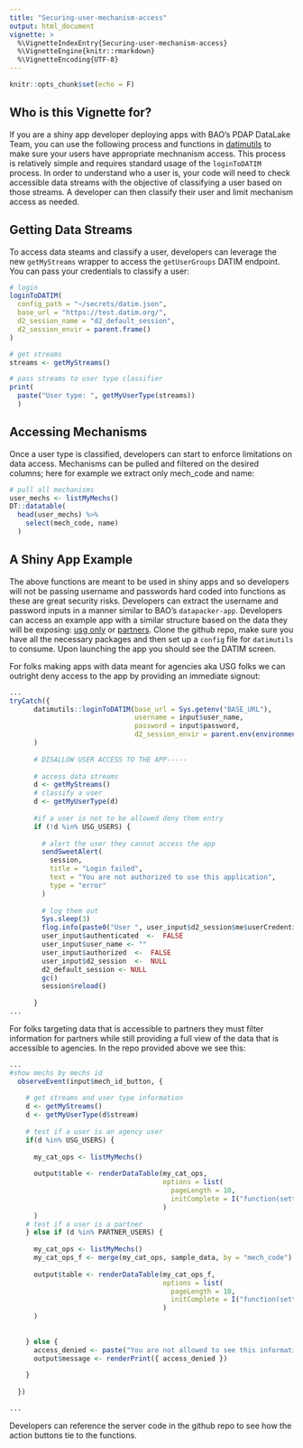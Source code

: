 ```yaml
---
title: "Securing-user-mechanism-access"
output: html_document
vignette: >
  %\VignetteIndexEntry{Securing-user-mechanism-access}
  %\VignetteEngine{knitr::rmarkdown}
  %\VignetteEncoding{UTF-8}
---
```


```r
knitr::opts_chunk$set(echo = F)
```



## Who is this Vignette for?

If you are a shiny app developer deploying apps with BAO's PDAP DataLake Team, you can use the following process and functions in [datimutils](https://github.com/pepfar-datim/datimutils) to make sure your users have appropriate mechnanism access. This process is relatively simple and requires standard usage of the `loginToDATIM` process. In order to understand who a user is, your code will need to check accessible data streams with the objective of classifying a user based on those streams. A developer can then classify their user and limit mechanism access as needed.

## Getting Data Streams

To access data steams and classify a user, developers can leverage the new `getMyStreams` wrapper to access the `getUserGroups` DATIM endpoint. You can pass your credentials to classify a user:

```r

# login 
loginToDATIM(
  config_path = "~/secrets/datim.json",
  base_url = "https://test.datim.org/",
  d2_session_name = "d2_default_session",
  d2_session_envir = parent.frame()
)

# get streams
streams <- getMyStreams()

# pass streams to user type classifier
print(
  paste("User type: ", getMyUserType(streams))
  )
```

## Accessing Mechanisms

Once a user type is classified, developers can start to enforce limitations on data access. Mechanisms can be pulled and filtered on the desired columns; here for example we extract only mech_code and name:  

```r

# pull all mechanisms
user_mechs <- listMyMechs()
DT::datatable(
  head(user_mechs) %>% 
    select(mech_code, name)
  )
```

## A Shiny App Example

The above functions are meant to be used in shiny apps and so developers will not be passing username and passwords hard coded into functions as these are great security risks. Developers can extract the username and password inputs in a manner similar to BAO's `datapacker-app`. Developers can access an example app with a similar structure based on the data they will be exposing: [usg only](https://github.com/flopez-bao/shinyapps-datimutils-security-example-usgonly) or [partners](https://github.com/flopez-bao/shinyapps-datimutils-security-example-partners). Clone the github repo, make sure you have all the necessary packages and then set up a `config` file for `datimutils` to consume. Upon launching the app you should see the DATIM screen. 

For folks making apps with data meant for agencies aka USG folks we can outright deny access to the app by providing an immediate signout:

```r
...
tryCatch({
      datimutils::loginToDATIM(base_url = Sys.getenv("BASE_URL"),
                               username = input$user_name,
                               password = input$password,
                               d2_session_envir = parent.env(environment())
      )
      
      # DISALLOW USER ACCESS TO THE APP-----
      
      # access data streams
      d <- getMyStreams()
      # classify a user
      d <- getMyUserType(d)
      
      #if a user is not to be allowed deny them entry
      if (!d %in% USG_USERS) {
        
        # alert the user they cannot access the app
        sendSweetAlert(
          session,
          title = "Login failed",
          text = "You are not authorized to use this application",
          type = "error"
        )
        
        # log them out
        Sys.sleep(3)
        flog.info(paste0("User ", user_input$d2_session$me$userCredentials$username, " logged out."))
        user_input$authenticated  <-  FALSE
        user_input$user_name <- ""
        user_input$authorized  <-  FALSE
        user_input$d2_session  <-  NULL
        d2_default_session <- NULL
        gc()
        session$reload()
      
      }
...
```

For folks targeting data that is accessible to partners they must filter information for partners while still providing a full view of the data that is accessible to agencies. In the repo provided above we see this:

```r
...
#show mechs by mechs id
  observeEvent(input$mech_id_button, {
    
    # get streams and user type information
    d <- getMyStreams()
    d <- getMyUserType(d$stream)
    
    # test if a user is an agency user
    if(d %in% USG_USERS) {
      
      my_cat_ops <- listMyMechs()
      
      output$table <- renderDataTable(my_cat_ops,
                                      options = list(
                                        pageLength = 10,
                                        initComplete = I("function(settings, json) {alert('Done.');}")
                                      )
      )
    # test if a user is a partner
    } else if (d %in% PARTNER_USERS) {
      
      my_cat_ops <- listMyMechs()
      my_cat_ops_f <- merge(my_cat_ops, sample_data, by = "mech_code")
      
      output$table <- renderDataTable(my_cat_ops_f,
                                      options = list(
                                        pageLength = 10,
                                        initComplete = I("function(settings, json) {alert('Done.');}")
                                      )
      )
      
      
    } else {
      access_denied <- paste("You are not allowed to see this information.")
      output$message <- renderPrint({ access_denied })  
      
    }
    
  })

...
```

Developers can reference the server code in the github repo to see how the action buttons tie to the functions.



